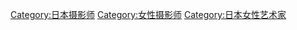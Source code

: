 [[Category:日本摄影师|Category:日本摄影师]]
[[Category:女性摄影师|Category:女性摄影师]]
[[Category:日本女性艺术家|Category:日本女性艺术家]]